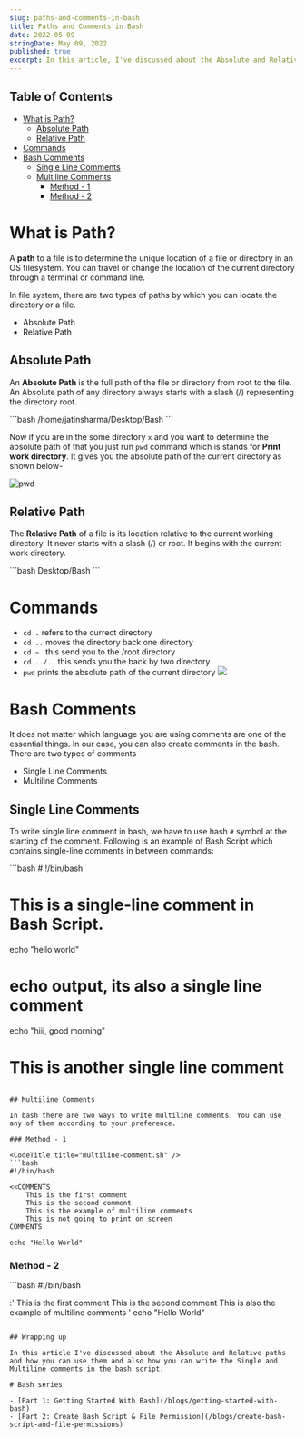 ```yaml
---
slug: paths-and-comments-in-bash
title: Paths and Comments in Bash
date: 2022-05-09
stringDate: May 09, 2022
published: true
excerpt: In this article, I've discussed about the Absolute and Relative paths and how you can use them and also how you can write the Single and Multiline comments in the bash script.
---
```


## Table of Contents

- [What is Path?](#what-is-path)
  - [Absolute Path](#absolute-path)
  - [Relative Path](#relative-path)
- [Commands](#commands)
- [Bash Comments](#bash-comments)
  - [Single Line Comments](#single-line-comments)
  - [Multiline Comments](#multiline-comments)
    - [Method - 1](#method---1)
    - [Method - 2](#method---2)

# What is Path?

A **path** to a file is to determine the unique location of a file or directory in an OS filesystem. You can travel or change the location of the current directory through a terminal or command line.

In file system, there are two types of paths by which you can locate the directory or a file.

- Absolute Path
- Relative Path

## Absolute Path

An **Absolute Path** is the full path of the file or directory from root to the file. An Absolute path of any directory always starts with a slash (/) representing the directory root.

<CodeTitle title="Example" />
```bash /home/jatinsharma/Desktop/Bash ```

Now if you are in the some directory `x` and you want to determine the absolute path of that you just run `pwd` command which is stands for **Print work directory**. It gives you the absolute path of the current directory as shown below-

![pwd](https://i.imgur.com/LdcwcVi.gif)

## Relative Path

The **Relative Path** of a file is its location relative to the current working directory. It never starts with a slash (/) or root. It begins with the current work directory.

<CodeTitle title="Example" />
```bash Desktop/Bash ```

# Commands

- `cd .` refers to the currect directory
- `cd ..` moves the directory back one directory
- `cd ~ ` this send you to the /root directory
- `cd ../..` this sends you the back by two directory
- `pwd` prints the absolute path of the current directory
  ![](https://i.imgur.com/5uj6QIV.gif)

# Bash Comments

It does not matter which language you are using comments are one of the essential things. In our case, you can also create comments in the bash. There are two types of comments-

- Single Line Comments
- Multiline Comments

## Single Line Comments

To write single line comment in bash, we have to use hash `#` symbol at the starting of the comment. Following is an example of Bash Script which contains single-line comments in between commands:

<CodeTitle title="single-line-comment.sh" />
```bash # !/bin/bash

# This is a single-line comment in Bash Script.

echo "hello world"

# echo output, its also a single line comment

echo "hiii, good morning"

# This is another single line comment

````

## Multiline Comments

In bash there are two ways to write multiline comments. You can use any of them according to your preference.

### Method - 1

<CodeTitle title="multiline-comment.sh" />
```bash
#!/bin/bash

<<COMMENTS
    This is the first comment
    This is the second comment
    This is the example of multiline comments
    This is not going to print on screen
COMMENTS

echo "Hello World"
````

### Method - 2

<CodeTitle title="multiline-comment.sh" />
```bash #!/bin/bash

:'
This is the first comment
This is the second comment
This is also the example of multiline comments
'
echo "Hello World"

```

## Wrapping up

In this article I've discussed about the Absolute and Relative paths and how you can use them and also how you can write the Single and Multiline comments in the bash script.

# Bash series

- [Part 1: Getting Started With Bash](/blogs/getting-started-with-bash)
- [Part 2: Create Bash Script & File Permission](/blogs/create-bash-script-and-file-permissions)
```
